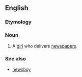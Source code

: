 ==English==

===Etymology===
{{compound|news|girl}}

===Noun===
{{en-noun}}

# A [[girl]] who delivers [[newspapers]].

===See also===
*[[newsboy]]
